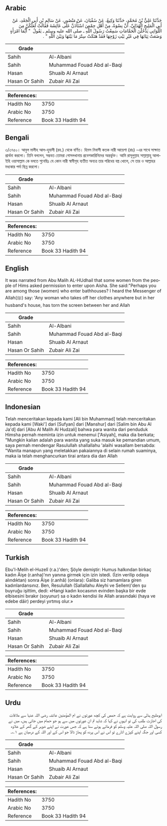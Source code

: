 ## Arabic


<div dir="rtl" lang="ar" style={{fontSize:'larger',backgroundColor:'#f8f9fa',padding:20}}>
حَدَّثَنَا عَلِيُّ بْنُ مُحَمَّدٍ، حَدَّثَنَا وَكِيعٌ، عَنْ سُفْيَانَ، عَنْ مَنْصُورٍ، عَنْ سَالِمِ بْنِ أَبِي الْجَعْدِ، عَنْ أَبِي الْمَلِيحِ الْهُذَلِيِّ، أَنَّ نِسْوَةً، مِنْ أَهْلِ حِمْصَ اسْتَأْذَنَّ عَلَى عَائِشَةَ فَقَالَتْ لَعَلَّكُنَّ مِنَ اللَّوَاتِي يَدْخُلْنَ الْحَمَّامَاتِ سَمِعْتُ رَسُولَ اللَّهِ ـ صلى الله عليه وسلم ـ يَقُولُ ‏ "‏ أَيُّمَا امْرَأَةٍ وَضَعَتْ ثِيَابَهَا فِي غَيْرِ بَيْتِ زَوْجِهَا فَقَدْ هَتَكَتْ سِتْرَ مَا بَيْنَهَا وَبَيْنَ اللَّهِ ‏"‏ ‏.‏
</div>
<div style={{backgroundColor:'#f8f9fa',padding:20, marginBottom: 10}}><table> <thead> <tr> <th>Grade</th> <th></th> </tr> </thead> <tbody> <tr><td>Sahih</td><td>Al-Albani</td></tr><tr><td>Sahih</td><td>Muhammad Fouad Abd al-Baqi</td></tr><tr><td>Hasan</td><td>Shuaib Al Arnaut</td></tr><tr><td>Hasan Or Sahih</td><td>Zubair Ali Zai</td></tr></tbody></table><table> <thead> <tr> <th>References:</th> <th></th> </tr> </thead> <tbody><tr><td>Hadith No</td><td>3750</td></tr><tr><td>Arabic No</td><td>3750</td></tr><tr><td>Reference</td><td>Book 33 Hadith 94</td></tr></tbody></table></div>

## Bengali


<div dir="ltr" lang="bn" style={{fontSize:'larger',backgroundColor:'#f8f9fa',padding:20}}>
৩/৩৭৫০। আবুল মালীহ আল-হুযালী (রহ.) থেকে বর্ণিত। হিমস নিবাসী কতক নারী আয়েশা (রাঃ) -এর সাথে সাক্ষাত প্রার্থনা করলো। তিনি বললেন, সম্ভবত তোমরা গোসলখানায় প্রবেশকারিনিদের অন্তর্ভুক্ত। আমি রাসূলুল্লাহ সাল্লাল্লাহু আলাইহি ওয়াসাল্লাম কে বলতে শুনেছিঃ যে কোন নারী স্বামীগৃহ ব্যতীত অন্যত্র তার পরিধেয় বস্ত্র খোলে, সে তার ও আল্লাহর মধ্যকার পর্দা ছিন্ন করলো।
</div>
<div style={{backgroundColor:'#f8f9fa',padding:20, marginBottom: 10}}><table> <thead> <tr> <th>Grade</th> <th></th> </tr> </thead> <tbody> <tr><td>Sahih</td><td>Al-Albani</td></tr><tr><td>Sahih</td><td>Muhammad Fouad Abd al-Baqi</td></tr><tr><td>Hasan</td><td>Shuaib Al Arnaut</td></tr><tr><td>Hasan Or Sahih</td><td>Zubair Ali Zai</td></tr></tbody></table><table> <thead> <tr> <th>References:</th> <th></th> </tr> </thead> <tbody><tr><td>Hadith No</td><td>3750</td></tr><tr><td>Arabic No</td><td>3750</td></tr><tr><td>Reference</td><td>Book 33 Hadith 94</td></tr></tbody></table></div>

## English


<div dir="ltr" lang="en" style={{fontSize:'larger',backgroundColor:'#f8f9fa',padding:20}}>
It was narrated from Abu Malih AL-HUdhail that some women from the people of Hims asked permission to enter upon Aisha. She said:"Perhaps you are among those (women) who enter bathhouses? I heard the Messenger of Allah(ﷺ) say: 'Any woman who takes off her clothes anywhere but in her husband's house, has torn the screen between her and Allah
</div>
<div style={{backgroundColor:'#f8f9fa',padding:20, marginBottom: 10}}><table> <thead> <tr> <th>Grade</th> <th></th> </tr> </thead> <tbody> <tr><td>Sahih</td><td>Al-Albani</td></tr><tr><td>Sahih</td><td>Muhammad Fouad Abd al-Baqi</td></tr><tr><td>Hasan</td><td>Shuaib Al Arnaut</td></tr><tr><td>Hasan Or Sahih</td><td>Zubair Ali Zai</td></tr></tbody></table><table> <thead> <tr> <th>References:</th> <th></th> </tr> </thead> <tbody><tr><td>Hadith No</td><td>3750</td></tr><tr><td>Arabic No</td><td>3750</td></tr><tr><td>Reference</td><td>Book 33 Hadith 94</td></tr></tbody></table></div>

## Indonesian


<div dir="ltr" lang="id" style={{fontSize:'larger',backgroundColor:'#f8f9fa',padding:20}}>
Telah menceritakan kepada kami [Ali bin Muhammad] telah menceritakan kepada kami [Waki'] dari [Sufyan] dari [Manshur] dari [Salim bin Abu Al Ja'd] dari [Abu Al Malih Al Hudzali] bahwa para wanita dari penduduk Himsha pernah meminta izin untuk menemui ['Asiyah], maka dia berkata; "Mungkin kalian adalah para wanita yang suka masuk ke pemandian umum, saya pernah mendengar Rasulullah shallallahu 'alaihi wasallam bersabda: "Wanita manapun yang meletakkan pakaiannya di selain rumah suaminya, maka ia telah menghancurkan tirai antara dia dan Allah
</div>
<div style={{backgroundColor:'#f8f9fa',padding:20, marginBottom: 10}}><table> <thead> <tr> <th>Grade</th> <th></th> </tr> </thead> <tbody> <tr><td>Sahih</td><td>Al-Albani</td></tr><tr><td>Sahih</td><td>Muhammad Fouad Abd al-Baqi</td></tr><tr><td>Hasan</td><td>Shuaib Al Arnaut</td></tr><tr><td>Hasan Or Sahih</td><td>Zubair Ali Zai</td></tr></tbody></table><table> <thead> <tr> <th>References:</th> <th></th> </tr> </thead> <tbody><tr><td>Hadith No</td><td>3750</td></tr><tr><td>Arabic No</td><td>3750</td></tr><tr><td>Reference</td><td>Book 33 Hadith 94</td></tr></tbody></table></div>

## Turkish


<div dir="ltr" lang="tr" style={{fontSize:'larger',backgroundColor:'#f8f9fa',padding:20}}>
Ebu'l-Melih el-Huzelî (r.a.)'den; Şöyle demiştir: Humus halkından birkaç kadın Âişe (r.anha)'nın yanına girmek için izin istedi. (İzin verilip odaya alındıktan) sonra Âişe (r.anhâ) (onlara): Galiba siz hamamlara giren kadınlardansınız. Ben, Resulullah (Sallallahu Aleyhi ve Sellem)'den şu buyruğu işittim, dedi: «Hangi kadın kocasının evinden başka bir evde elbisesini bırakır (soyunur) sa o kadın kendisi ile Allah arasındaki (haya ve edebe dâir) perdeyi yırtmış olur.»
</div>
<div style={{backgroundColor:'#f8f9fa',padding:20, marginBottom: 10}}><table> <thead> <tr> <th>Grade</th> <th></th> </tr> </thead> <tbody> <tr><td>Sahih</td><td>Al-Albani</td></tr><tr><td>Sahih</td><td>Muhammad Fouad Abd al-Baqi</td></tr><tr><td>Hasan</td><td>Shuaib Al Arnaut</td></tr><tr><td>Hasan Or Sahih</td><td>Zubair Ali Zai</td></tr></tbody></table><table> <thead> <tr> <th>References:</th> <th></th> </tr> </thead> <tbody><tr><td>Hadith No</td><td>3750</td></tr><tr><td>Arabic No</td><td>3750</td></tr><tr><td>Reference</td><td>Book 33 Hadith 94</td></tr></tbody></table></div>

## Urdu


<div dir="rtl" lang="ur" style={{fontSize:'larger',backgroundColor:'#f8f9fa',padding:20}}>
ابوملیح ہذلی سے روایت ہے کہ حمص کی کچھ عورتوں نے ام المؤمنین عائشہ رضی اللہ عنہا سے ملاقات کی اجازت طلب کی تو انہوں نے کہا کہ شاید تم ان عورتوں میں سے ہو جو حمام میں جاتی ہیں، میں نے رسول اللہ صلی اللہ علیہ وسلم کو فرماتے ہوئے سنا ہے کہ جس عورت نے اپنے شوہر کے گھر کے علاوہ کسی اور جگہ اپنے کپڑے اتارے تو اس نے اس پردہ کو پھاڑ ڈالا جو اس کے اور اللہ کے درمیان ہے ۱؎۔
</div>
<div style={{backgroundColor:'#f8f9fa',padding:20, marginBottom: 10}}><table> <thead> <tr> <th>Grade</th> <th></th> </tr> </thead> <tbody> <tr><td>Sahih</td><td>Al-Albani</td></tr><tr><td>Sahih</td><td>Muhammad Fouad Abd al-Baqi</td></tr><tr><td>Hasan</td><td>Shuaib Al Arnaut</td></tr><tr><td>Hasan Or Sahih</td><td>Zubair Ali Zai</td></tr></tbody></table><table> <thead> <tr> <th>References:</th> <th></th> </tr> </thead> <tbody><tr><td>Hadith No</td><td>3750</td></tr><tr><td>Arabic No</td><td>3750</td></tr><tr><td>Reference</td><td>Book 33 Hadith 94</td></tr></tbody></table></div>